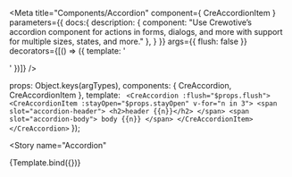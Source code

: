 

<Meta title="Components/Accordion" component={ CreAccordionItem }
  parameters={{
    docs:{
      description: {
        component: "Use Crewotive’s accordion component for actions in forms, dialogs, and more with support for multiple sizes, states, and more."
      },
    }
  }}
  args={{
    flush: false
  }}
  decorators={[() => ({ template: '<div class="mt-2"><story/></div>' })]}
  />

  props: Object.keys(argTypes),
  components: { CreAccordion, CreAccordionItem },
  template: `
    <CreAccordion :flush="$props.flush">
      <CreAccordionItem :stayOpen="$props.stayOpen" v-for="n in 3">
        <span slot="accordion-header">
          <h2>header {{n}}</h2>
        </span>
        <span slot="accordion-body">
          body {{n}}
        </span>
      </CreAccordionItem>
    </CreAccordion>`
});

<div className="d-none">

<Story
    name="Accordion"
>
{Template.bind({})}
</Story>

</div>


<Title/>
<SubTitle/>
<Description/>
<Primary/>
<Props of={PRIMARY_STORY} />
<Stories/>